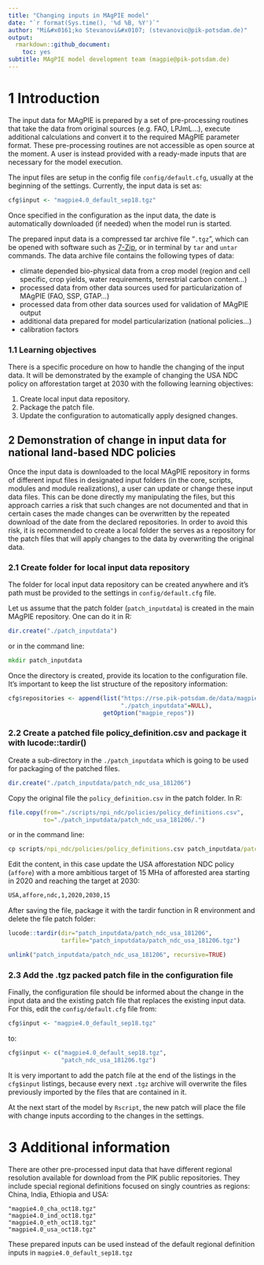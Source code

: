 ```yaml
---
title: "Changing inputs in MAgPIE model"
date: "`r format(Sys.time(), '%d %B, %Y')`"
author: "Mi&#x0161;ko Stevanovi&#x0107; (stevanovic@pik-potsdam.de)"
output:
  rmarkdown::github_document:
    toc: yes
subtitle: MAgPIE model development team (magpie@pik-potsdam.de)
---
```


# 1 Introduction

The input data for MAgPIE is prepared by a set of pre-processing routines that take the data from original sources (e.g. FAO, LPJmL...), execute additional calculations and convert it to the required MAgPIE parameter format. These pre-processing routines are not accessible as open source at the moment. A user is instead provided with a ready-made inputs that are necessary for the model execution. 

The input files are setup in the config file `config/default.cfg`, usually at the beginning of the settings. Currently, the input data is set as: 

```r
cfg$input <- "magpie4.0_default_sep18.tgz"
```

Once specified in the configuration as the input data, the date is automatically downloaded (if needed) when the model run is started. 

The prepared input data is a compressed tar archive file "`.tgz`", which can be opened with software such as [7-Zip](https://www.7-zip.org/), or in terminal by `tar` and `untar` commands. The data archive file contains the following types of data: 

* climate depended bio-physical data from a crop model (region and cell specific, crop yields, water requirements, terrestrial carbon content...) 
* processed data from other data sources used for particularization of MAgPIE (FAO, SSP, GTAP...)
* processed data from other data sources used for validation of MAgPIE output
* additional data prepared for model particularization (national policies...)
* calibration factors 

### 1.1 Learning objectives

There is a specific procedure on how to handle the changing of the input data. It will be demonstrated by the example of changing the USA NDC policy on afforestation target at 2030 with the following learning objectives: 

1. Create local input data repository. 
2. Package the patch file.
3. Update the configuration to automatically apply designed changes.

## 2 Demonstration of change in input data for national land-based NDC policies

Once the input data is downloaded to the local MAgPIE repository in forms of different input files in designated input folders (in the core, scripts, modules and module realizations), a user can update or change these input data files. This can be done directly my manipulating the files, but this approach carries a risk that such changes are not documented and that in certain cases the made changes can be overwritten by the repeated download of the date from the declared repositories. In order to avoid this risk, it is recommended to create a local folder the serves as a repository for the patch files that will apply changes to the data by overwriting the original data.  

### 2.1 Create folder for local input data repository

The folder for local input data repository can be created anywhere and it's path must be provided to the settings in `config/default.cfg` file. 

Let us assume that the patch folder (`patch_inputdata`) is created in the main MAgPIE repository. One can do it in R: 

```r
dir.create("./patch_inputdata")
```
or in the command line:
```cmd
mkdir patch_inputdata
```

Once the directory is created, provide its location to the configuration file. It's important to keep the list structure of the repository information: 
```r
cfg$repositories <- append(list("https://rse.pik-potsdam.de/data/magpie/public"=NULL,
                                "./patch_inputdata"=NULL),
                           getOption("magpie_repos"))
```


### 2.2 Create a patched file policy_definition.csv and package it with lucode::tardir()

Create a sub-directory in the `./patch_inputdata` which is going to be used for packaging of the patched files. 
```r
dir.create("./patch_inputdata/patch_ndc_usa_181206")
```


Copy the original file the `policy_definition.csv` in the patch folder. 
In R: 
```r
file.copy(from="./scripts/npi_ndc/policies/policy_definitions.csv",
          to="./patch_inputdata/patch_ndc_usa_181206/.")
```
or in the command line:
```cmd
cp scripts/npi_ndc/policies/policy_definitions.csv patch_inputdata/patch_ndc_usa_181206/.
```

Edit the content, in this case update the USA  afforestation NDC policy (`affore`) with a more ambitious target of 15 MHa of afforested area starting in 2020 and reaching the target at 2030:  
```txt
USA,affore,ndc,1,2020,2030,15
```

After saving the file, package it with the tardir function in R environment and delete the file patch folder: 
```r
lucode::tardir(dir="patch_inputdata/patch_ndc_usa_181206",
               tarfile="patch_inputdata/patch_ndc_usa_181206.tgz")

unlink("patch_inputdata/patch_ndc_usa_181206", recursive=TRUE)
```

### 2.3 Add the .tgz packed patch file in the configuration file

Finally, the configuration file should be informed about the change in the input data and the existing patch file that replaces the existing input data. For this, edit the `config/default.cfg` file from: 
```r
cfg$input <- "magpie4.0_default_sep18.tgz"
```
to: 
```r
cfg$input <- c("magpie4.0_default_sep18.tgz",
               "patch_ndc_usa_181206.tgz")
```
It is very important to add the patch file at the end of the listings in the `cfg$input` listings, because every next `.tgz` archive will overwrite the files previously imported by the files that are contained in it. 

At the next start of the model by `Rscript`, the new patch will place the file with change inputs according to the changes in the settings. 

# 3 Additional information 

There are other pre-processed input data that have different regional resolution available for download from the PIK public repositories. They include special regional definitions focused on singly countries as regions: China, India, Ethiopia and USA: 
```text
"magpie4.0_cha_oct18.tgz"
"magpie4.0_ind_oct18.tgz"
"magpie4.0_eth_oct18.tgz"
"magpie4.0_usa_oct18.tgz"
```
These prepared inputs can be used instead of the default regional definition inputs in `magpie4.0_default_sep18.tgz`

